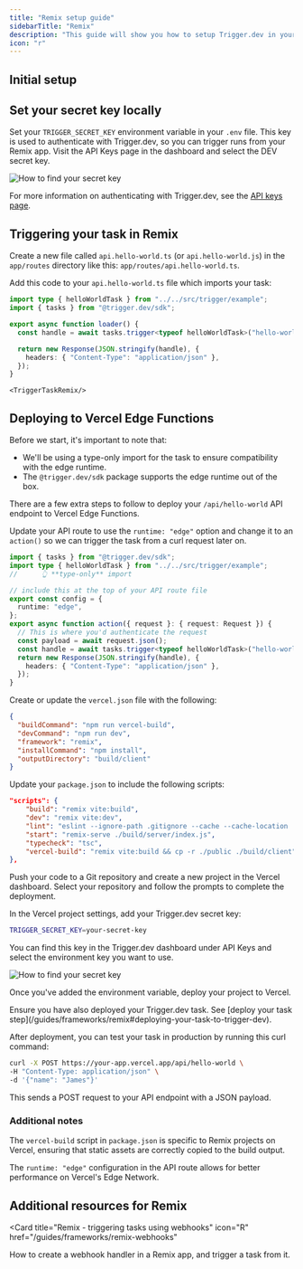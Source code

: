 ```yaml
---
title: "Remix setup guide"
sidebarTitle: "Remix"
description: "This guide will show you how to setup Trigger.dev in your existing Remix project, test an example task, and view the run."
icon: "r"
---
```



<Prerequisites framework="Remix" />

## Initial setup

<Steps>
  <CliInitStep />
  <CliDevStep />
  <CliRunTestStep />
  <CliViewRunStep />
</Steps>

## Set your secret key locally

Set your `TRIGGER_SECRET_KEY` environment variable in your `.env` file. This key is used to authenticate with Trigger.dev, so you can trigger runs from your Remix app. Visit the API Keys page in the dashboard and select the DEV secret key.

![How to find your secret key](/images/api-keys.png)

For more information on authenticating with Trigger.dev, see the [API keys page](/apikeys).

## Triggering your task in Remix

<Steps>

  <Step title="Create an API route">

Create a new file called `api.hello-world.ts` (or `api.hello-world.js`) in the `app/routes` directory like this: `app/routes/api.hello-world.ts`.

  </Step>

  <Step title="Add your task">

Add this code to your `api.hello-world.ts` file which imports your task:

```ts app/routes/api.hello-world.ts
import type { helloWorldTask } from "../../src/trigger/example";
import { tasks } from "@trigger.dev/sdk";

export async function loader() {
  const handle = await tasks.trigger<typeof helloWorldTask>("hello-world", "James");

  return new Response(JSON.stringify(handle), {
    headers: { "Content-Type": "application/json" },
  });
}
```

  </Step>

  <Step title="Trigger your task">

    <TriggerTaskRemix/>

  </Step>

</Steps>

<AddEnvironmentVariables />

<DeployingYourTask />

## Deploying to Vercel Edge Functions

Before we start, it's important to note that:

- We'll be using a type-only import for the task to ensure compatibility with the edge runtime.
- The `@trigger.dev/sdk` package supports the edge runtime out of the box.

There are a few extra steps to follow to deploy your `/api/hello-world` API endpoint to Vercel Edge Functions.

<Steps>

<Step title="Update your API route">

Update your API route to use the `runtime: "edge"` option and change it to an `action()` so we can trigger the task from a curl request later on.

```ts app/routes/api.hello-world.ts
import { tasks } from "@trigger.dev/sdk";
import type { helloWorldTask } from "../../src/trigger/example";
//      👆 **type-only** import

// include this at the top of your API route file
export const config = {
  runtime: "edge",
};
export async function action({ request }: { request: Request }) {
  // This is where you'd authenticate the request
  const payload = await request.json();
  const handle = await tasks.trigger<typeof helloWorldTask>("hello-world", payload);
  return new Response(JSON.stringify(handle), {
    headers: { "Content-Type": "application/json" },
  });
}
```

</Step>

<Step title="Update the Vercel configuration">

Create or update the `vercel.json` file with the following:

```json vercel.json
{
  "buildCommand": "npm run vercel-build",
  "devCommand": "npm run dev",
  "framework": "remix",
  "installCommand": "npm install",
  "outputDirectory": "build/client"
}
```

</Step>

<Step title="Update package.json scripts">

Update your `package.json` to include the following scripts:

```json package.json
"scripts": {
    "build": "remix vite:build",
    "dev": "remix vite:dev",
    "lint": "eslint --ignore-path .gitignore --cache --cache-location ./node_modules/.cache/eslint .",
    "start": "remix-serve ./build/server/index.js",
    "typecheck": "tsc",
    "vercel-build": "remix vite:build && cp -r ./public ./build/client"
},
```

</Step>

<Step title="Deploy to Vercel">

Push your code to a Git repository and create a new project in the Vercel dashboard. Select your repository and follow the prompts to complete the deployment.

</Step>

<Step title="Add your Vercel environment variables">

In the Vercel project settings, add your Trigger.dev secret key:

```bash
TRIGGER_SECRET_KEY=your-secret-key
```

You can find this key in the Trigger.dev dashboard under API Keys and select the environment key you want to use.

![How to find your secret key](/images/api-keys.png)

</Step>

<Step title="Deploy your project">

Once you've added the environment variable, deploy your project to Vercel.

<Note>
  Ensure you have also deployed your Trigger.dev task. See [deploy your task
  step](/guides/frameworks/remix#deploying-your-task-to-trigger-dev).
</Note>

</Step>

<Step title="Test your task in production">

After deployment, you can test your task in production by running this curl command:

```bash
curl -X POST https://your-app.vercel.app/api/hello-world \
-H "Content-Type: application/json" \
-d '{"name": "James"}'
```

This sends a POST request to your API endpoint with a JSON payload.

</Step>

</Steps>

### Additional notes

The `vercel-build` script in `package.json` is specific to Remix projects on Vercel, ensuring that static assets are correctly copied to the build output.

The `runtime: "edge"` configuration in the API route allows for better performance on Vercel's Edge Network.

## Additional resources for Remix

<Card
  title="Remix - triggering tasks using webhooks"
  icon="R"
  href="/guides/frameworks/remix-webhooks"
>
  How to create a webhook handler in a Remix app, and trigger a task from it.
</Card>

<UsefulNextSteps />
